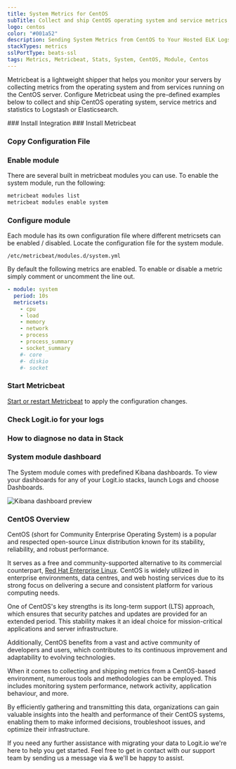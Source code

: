 ```yaml
---
title: System Metrics for CentOS
subTitle: Collect and ship CentOS operating system and service metrics to Logstash and Elasticsearch
logo: centos
color: "#001a52"
description: Sending System Metrics from CentOS to Your Hosted ELK Logstash Instance - Configuring Metricbeat for Transmission to Logstash or Elasticsearch.
stackTypes: metrics
sslPortType: beats-ssl
tags: Metrics, Metricbeat, Stats, System, CentOS, Module, Centos
---
```


Metricbeat is a lightweight shipper that helps you monitor your servers 
by collecting metrics from the operating system and from services running 
on the CentOS server. Configure Metricbeat using the pre-defined examples 
below to collect and ship CentOS operating system, service metrics and 
statistics to Logstash or Elasticsearch.

<Steps>
  ### Install Integration
  <InstallIntegration/>
  ### Install Metricbeat

  <InstallBeat beatname="metricbeat" />

  ### Copy Configuration File

  <MetricbeatOutput />

  ### Enable module

  There are several built in metricbeat modules you can use. To enable the system module, run the following:

  ```bash copy
  metricbeat modules list
  metricbeat modules enable system
  ```

  ### Configure module

  Each module has its own configuration file where different metricsets can be enabled / disabled. 
  Locate the configuration file for the system module.

  `/etc/metricbeat/modules.d/system.yml`

  By default the following metrics are enabled. To enable or disable a metric simply comment or uncomment the line out.

  ```yaml copy
  - module: system
    period: 10s
    metricsets:
      - cpu
      - load
      - memory
      - network
      - process
      - process_summary
      - socket_summary
      #- core
      #- diskio
      #- socket
  ```

  ### Start Metricbeat

  [Start or restart Metricbeat](https://www.elastic.co/guide/en/beats/metricbeat/master/metricbeat-starting.html) 
  to apply the configuration changes.

  ### Check Logit.io for your logs

  <LaunchStack utmMedium="logs" utmCampaign="centos_metricbeat" source="metrics_system_centos" />

  ### How to diagnose no data in Stack

  <DiagnoseNoData />

  ### System module dashboard

  The System module comes with predefined Kibana dashboards. To view your dashboards for any of your Logit.io stacks, launch Logs and choose Dashboards.

  ![Kibana dashboard preview](@/images/integrations/metricbeats/metricbeat_system_module.png)

</Steps>

### CentOS Overview

CentOS (short for Community Enterprise Operating System) is a popular and respected open-source Linux distribution known for its stability, reliability,
 and robust performance. 

It serves as a free and community-supported alternative to its commercial counterpart, [Red Hat Enterprise Linux](/integrations/log-management/operating-systems/redhat). 
CentOS is widely utilized in enterprise environments, data centres, and web hosting services due to its strong focus on delivering 
a secure and consistent platform for various computing needs. 

One of CentOS's key strengths is its long-term support (LTS) approach, which ensures that security patches and updates are provided for an extended period. 
This stability makes it an ideal choice for mission-critical applications and server infrastructure. 

Additionally, CentOS benefits from a vast and active community of developers and users, which contributes to its continuous improvement and adaptability 
to evolving technologies. 

When it comes to collecting and shipping metrics from a CentOS-based environment, numerous tools and methodologies can be employed. This includes 
monitoring system performance, network activity, application behaviour, and more. 

By efficiently gathering and transmitting this data, organizations can gain valuable insights into the health and performance of their CentOS systems, 
enabling them to make informed decisions, troubleshoot issues, and optimize their infrastructure.

If you need any further assistance with migrating your data to Logit.io we're here to help you get started. Feel free to get in contact with our 
support team by sending us a message via <IntercomButton text="live chat" /> & we'll be happy to assist.